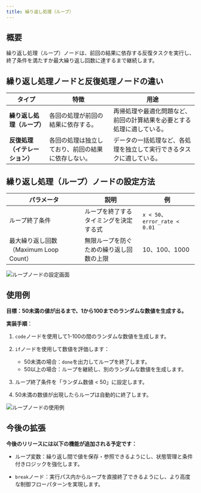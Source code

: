 ```yaml
---
title: 繰り返し処理（ループ）
---
```


## 概要

繰り返し処理（ループ）ノードは、前回の結果に依存する反復タスクを実行し、終了条件を満たすか最大繰り返し回数に達するまで継続します。

## 繰り返し処理ノードと反復処理ノードの違い

<table>
  <thead>
    <tr>
      <th>タイプ</th>
      <th>特徴</th>
      <th>用途</th>
    </tr>
  </thead>
  <tbody>
    <tr>
      <td><strong>繰り返し処理（ループ）</strong></td>
      <td>各回の処理が前回の結果に依存する。</td>
      <td>再帰処理や最適化問題など、前回の計算結果を必要とする処理に適している。</td>
    </tr>
    <tr>
      <td><strong>反復処理（イテレーション）</strong></td>
      <td>各回の処理は独立しており、前回の結果に依存しない。</td>
      <td>データの一括処理など、各処理を独立して実行できるタスクに適している。</td>
    </tr>
  </tbody>
</table>

## 繰り返し処理（ループ）ノードの設定方法

<table>
  <thead>
    <tr>
      <th>パラメータ</th>
      <th>説明</th>
      <th>例</th>
    </tr>
  </thead>
  <tbody>
    <tr>
      <td>ループ終了条件</td>
      <td>ループを終了するタイミングを決定する式</td>
      <td><code>x < 50</code>、<code>error_rate < 0.01</code></td>
    </tr>
    <tr>
      <td>最大繰り返し回数（Maximum Loop Count）</td>
      <td>無限ループを防ぐための繰り返し回数の上限</td>
      <td>10、100、1000</td>
    </tr>
  </tbody>
</table>

<img 
  src="https://assets-docs.dify.ai/2025/03/13853bfaaa068cdbdeba1b1f75d482f2.png" 
  className="mx-auto" 
  alt="ループノードの設定画面"
/>

## 使用例

**目標：50未満の値が出るまで、1から100までのランダムな数値を生成する。**

**実装手順**：

1. `code`ノードを使用して1-100の間のランダムな数値を生成します。

2. `if`ノードを使用して数値を評価します：
   - 50未満の場合：`done`を出力してループを終了します。
   - 50以上の場合：ループを継続し、別のランダムな数値を生成します。

3. ループ終了条件を「ランダム数値 < 50」に設定します。

4. 50未満の数値が出現したらループは自動的に終了します。

<img 
  src="https://assets-docs.dify.ai/2025/03/b1c277001fc3cb1fbb85fe7c22a6d0fc.png" 
  className="mx-auto" 
  alt="ループノードの使用例"
/>

## 今後の拡張

**今後のリリースには以下の機能が追加される予定です：**

- ループ変数：繰り返し間で値を保存・参照できるようにし、状態管理と条件付きロジックを強化します。

- `break`ノード：実行パス内からループを直接終了できるようにし、より高度な制御フローパターンを実現します。